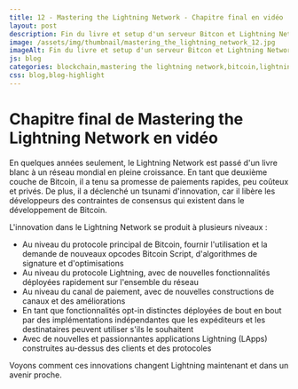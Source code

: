 ```yaml
---
title: 12 - Mastering the Lightning Network - Chapitre final en vidéo
layout: post
description: Fin du livre et setup d'un serveur Bitcon et Lightning Network avec getumbrel
image: /assets/img/thumbnail/mastering_the_lightning_network_12.jpg
imageAlt: Fin du livre et setup d'un serveur Bitcon et Lightning Network avec getumbrel
js: blog
categories: blockchain,mastering the lightning network,bitcoin,lightning network
css: blog,blog-highlight
---
```


# Chapitre final de Mastering the Lightning Network en vidéo

<CardLink
  href="https://www.youtube.com/watch?v=E0mmm4uh_8Y"
  defaultTitle="Installer un nœud Bitcoin + LN - Mastering the Lightning Network (Conclusion)"
  defaultDescription="Fin du livre et setup d'un serveur Bitcon et Lightning Network avec getumbrel"
  defaultImage="/assets/img/thumbnail/mastering_the_lightning_network_12.jpg"
  forceDefault={true}
/>

En quelques années seulement, le Lightning Network est passé d'un livre blanc à un réseau mondial en pleine croissance. En tant que deuxième couche de Bitcoin, il a tenu sa promesse de paiements rapides, peu coûteux et privés. De plus, il a déclenché un tsunami d'innovation, car il libère les développeurs des contraintes de consensus qui existent dans le développement de Bitcoin.

L'innovation dans le Lightning Network se produit à plusieurs niveaux :

- Au niveau du protocole principal de Bitcoin, fournir l'utilisation et la demande de nouveaux opcodes Bitcoin Script, d'algorithmes de signature et d'optimisations
- Au niveau du protocole Lightning, avec de nouvelles fonctionnalités déployées rapidement sur l'ensemble du réseau
- Au niveau du canal de paiement, avec de nouvelles constructions de canaux et des améliorations
- En tant que fonctionnalités opt-in distinctes déployées de bout en bout par des implémentations indépendantes que les expéditeurs et les destinataires peuvent utiliser s'ils le souhaitent
- Avec de nouvelles et passionnantes applications Lightning (LApps) construites au-dessus des clients et des protocoles

Voyons comment ces innovations changent Lightning maintenant et dans un avenir proche.